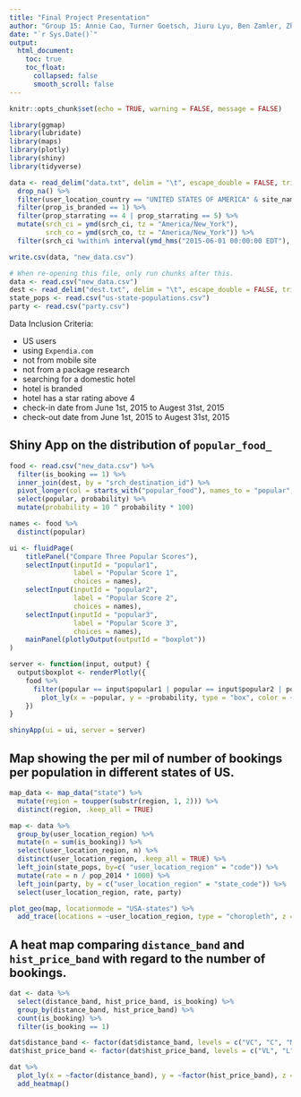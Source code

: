 ```yaml
---
title: "Final Project Presentation"
author: "Group 15: Annie Cao, Turner Goetsch, Jiuru Lyu, Ben Zamler, Zhenyu Zou"
date: "`r Sys.Date()`"
output: 
  html_document: 
    toc: true
    toc_float:
      collapsed: false
      smooth_scroll: false
---
```


```r
knitr::opts_chunk$set(echo = TRUE, warning = FALSE, message = FALSE)
```

```r
library(ggmap)
library(lubridate)
library(maps)
library(plotly)
library(shiny)
library(tidyverse)
```

```r
data <- read_delim("data.txt", delim = "\t", escape_double = FALSE, trim_ws = TRUE) %>%
  drop_na() %>%
  filter(user_location_country == "UNITED STATES OF AMERICA" & site_name == "EXPEDIA.COM" & is_mobile == 0 & is_package == 0 & hotel_country == "UNITED STATES OF AMERICA") %>%
  filter(prop_is_branded == 1) %>%
  filter(prop_starrating == 4 | prop_starrating == 5) %>%
  mutate(srch_ci = ymd(srch_ci, tz = "America/New_York"), 
         srch_co = ymd(srch_co, tz = "America/New_York")) %>%
  filter(srch_ci %within% interval(ymd_hms("2015-06-01 00:00:00 EDT"), ymd_hms("2015-08-31 23:59:59 EDT")) & srch_co %within% interval(ymd_hms("2015-06-01 00:00:00 EDT"), ymd_hms("2015-08-31 23:59:59 EDT")))
```

```r
write.csv(data, "new_data.csv")
```

```r
# When re-opening this file, only run chunks after this. 
data <- read.csv("new_data.csv")
dest <- read_delim("dest.txt", delim = "\t", escape_double = FALSE, trim_ws = TRUE)
state_pops <- read.csv("us-state-populations.csv")
party <- read.csv("party.csv")
```

Data Inclusion Criteria:

-   US users
-   using `Expendia.com`
-   not from mobile site
-   not from a package research
-   searching for a domestic hotel
-   hotel is branded
-   hotel has a star rating above 4
-   check-in date from June 1st, 2015 to Augest 31st, 2015
-   check-out date from June 1st, 2015 to Augest 31st, 2015

## Shiny App on the distribution of `popular_food_`

```r
food <- read.csv("new_data.csv") %>% 
  filter(is_booking == 1) %>%
  inner_join(dest, by = "srch_destination_id") %>%
  pivot_longer(col = starts_with("popular_food"), names_to = "popular", values_to = "probability") %>%
  select(popular, probability) %>%
  mutate(probability = 10 ^ probability * 100)

names <- food %>%
  distinct(popular)
```

```r
ui <- fluidPage(
    titlePanel("Compare Three Popular Scores"),
    selectInput(inputId = "popular1", 
                label = "Popular Score 1", 
                choices = names), 
    selectInput(inputId = "popular2", 
                label = "Popular Score 2", 
                choices = names), 
    selectInput(inputId = "popular3", 
                label = "Popular Score 3", 
                choices = names), 
    mainPanel(plotlyOutput(outputId = "boxplot"))
)

server <- function(input, output) {
  output$boxplot <- renderPlotly({
    food %>%
      filter(popular == input$popular1 | popular == input$popular2 | popular == input$popular3) %>%
        plot_ly(x = ~popular, y = ~probability, type = "box", color = ~popular, boxpoints = FALSE)
    })
}

shinyApp(ui = ui, server = server)
```

## Map showing the per mil of number of bookings per population in different states of US.

```r
map_data <- map_data("state") %>%
  mutate(region = toupper(substr(region, 1, 2))) %>%
  distinct(region, .keep_all = TRUE)
```

```r
map <- data %>%
  group_by(user_location_region) %>%
  mutate(n = sum(is_booking)) %>%
  select(user_location_region, n) %>%
  distinct(user_location_region, .keep_all = TRUE) %>%
  left_join(state_pops, by=c( "user_location_region" = "code")) %>%
  mutate(rate = n / pop_2014 * 1000) %>%
  left_join(party, by = c("user_location_region" = "state_code")) %>%
  select(user_location_region, rate, party)
```

```r
plot_geo(map, locationmode = "USA-states") %>%
  add_trace(locations = ~user_location_region, type = "choropleth", z = ~rate, text = ~party, colorscale = "Reds")
```

## A heat map comparing `distance_band` and `hist_price_band` with regard to the number of bookings.

```r
dat <- data %>%
  select(distance_band, hist_price_band, is_booking) %>%
  group_by(distance_band, hist_price_band) %>%
  count(is_booking) %>%
  filter(is_booking == 1)

dat$distance_band <- factor(dat$distance_band, levels = c("VC", "C", "M", "F", "VF"))
dat$hist_price_band <- factor(dat$hist_price_band, levels = c("VL", "L", "M", "H", "VH"))

dat %>%
  plot_ly(x = ~factor(distance_band), y = ~factor(hist_price_band), z = ~n, colorscale = "Reds") %>%
  add_heatmap()
```
